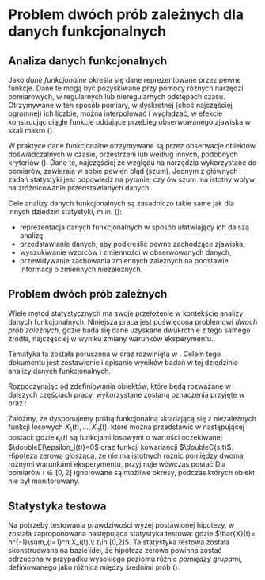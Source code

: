 # Problem dwóch prób zależnych dla danych funkcjonalnych

```{=latex}
\fancyhead[LO]{\textbf{\small{Problem dwóch prób zależnych dla danych funkcjonalnych}}}
\renewcommand{\headrulewidth}{0.5pt}
```

## Analiza danych funkcjonalnych

\AAA{jakie definicje ze statystyki powinienem tu uwzględnić, jeśli jakiekolwiek? i mogę korzystać tylko ze źródeł tu wymienionych?}

Jako *dane funkcjonalne* określa się dane reprezentowane przez pewne funkcje. Dane te mogą być pozyskiwane przy pomocy różnych narzędzi pomiarowych, w regularnych lub&nbsp;nieregularnych odstępach czasu. Otrzymywane w ten sposób pomiary, w dyskretnej (choć najczęściej ogromnej) ich liczbie, można interpolować i wygładzać, w efekcie konstruując ciągłe funkcje oddające przebieg obserwowanego zjawiska w skali makro (\cite{MCC}).

W praktyce dane funkcjonalne otrzymywane są przez obserwacje obiektów doświadczalnych w czasie, przestrzeni lub według innych, podobnych kryteriów (\cite{Zhang}). Dane te, najczęściej ze względu na narzędzia wykorzystane do pomiarów, zawierają w sobie pewien błąd (szum). Jednym z głównych zadań statystyki jest odpowiedź na pytanie, czy ów szum ma istotny wpływ na zróżnicowanie przedstawianych danych.

Cele analizy danych funkcjonalnych są zasadniczo takie same jak dla innych dziedzin statystyki, m.in. (\cite{Ramsay}):

- reprezentacja danych funkcjonalnych w sposób ułatwiający ich dalszą analizę,
- przedstawianie danych, aby podkreślić pewne zachodzące zjawiska,
- wyszukiwanie wzorców i zmienności w obserwowanych danych,
- przewidywanie zachowania zmiennych zależnych na podstawie informacji o zmiennych niezależnych.

## Problem dwóch prób zależnych

Wiele metod statystycznych ma swoje przełożenie w kontekście analizy danych funkcjonalnych. Niniejsza praca jest poświęcona problemowi *dwóch prób zależnych*, gdzie bada się dane uzyskane dwukrotnie z tego samego źródła, najczęściej w wyniku zmiany warunków eksperymentu.

Tematyka ta została poruszona w \cite{MCC} oraz rozwinięta w \cite{Smaga}. Celem tego dokumentu jest zestawienie i opisanie wyników badań w tej dziedzinie analizy danych funkcjonalnych.

Rozpoczynając od zdefiniowania obiektów, które będą rozważane w dalszych częściach pracy, wykorzystane zostaną oznaczenia przyjęte w \cite{MCC} oraz \cite{Smaga}:

Załóżmy, że dysponujemy próbą funkcjonalną składającą się z niezależnych funkcji losowych $X_1(t), \dots, X_n(t)$, które można przedstawić w następującej postaci:
\begin{equation}
X_i(t) = m(t) + \epsilon_i(t), \quad t\in[0,2],
\label{eqn:addytywnosc}
\end{equation}
gdzie $\epsilon_i(t)$ są funkcjami losowymi o wartości oczekiwanej $\doubleE(\epsilon_i(t))=0$ oraz funkcji kowariancji $\doubleC(s,t)$. \AAA{pewnie trzeba wspomnieć, co to wartość oczekiwana i kowariancja} Hipoteza zerowa głosząca, że nie ma istotnych różnic pomiędzy dwoma różnymi warunkami eksperymentu, przyjmuje wówczas postać
\begin{equation}
\bigwedge_{t\in [0,1]} H_0: m(t) = m(t+1)
\label{eqn:h0}
\end{equation}
Dla pomiarów $t\in[0,2]$ ignorowane są możliwe okresy, podczas których obiekt nie był monitorowany.

## Statystyka testowa

\begin{defi}
\textbf{Statystyką} nazywamy każdą funkcję mierzalną $T(\mathbf{X})$ próby $\mathbf{X}$.
\end{defi}

Na potrzeby testowania prawdziwości wyżej postawionej hipotezy, w \cite{MCC} została zaproponowana następująca statystyka testowa:
\begin{equation}
\scriptC_n = n\int_0^1(\bar{X}(t) - \bar{X}(t+1))^2 dt,
\end{equation}
gdzie $\bar{X}(t)= n^{-1}\sum_{i=1}^n X_i(t),\: t\in [0,2]$. Ta statystyka testowa została skonstruowana na bazie idei, że hipoteza zerowa powinna zostać odrzucona w przypadku wysokiego poziomu różnic *pomiędzy grupami*, definiowanego jako różnica między średnimi prób (\cite{Smaga}).
